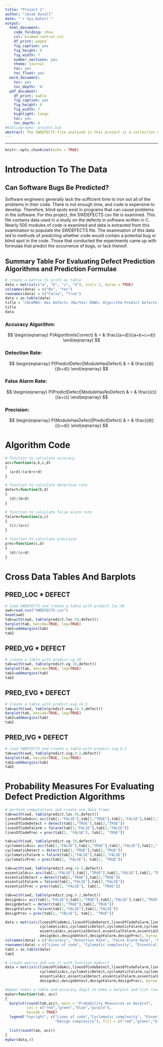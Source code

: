 ```yaml
---
title: "Project 1"
author: "Jacob Duvall"
date: "`r Sys.Date()`"
output:
  html_document:
    code_folding: show
    csl: biomed-central.csl
    df_print: paged
    fig_caption: yes
    fig_height: 6
    fig_width: 7
    number_sections: yes
    theme: journal
    toc: yes
    toc_float: yes
  word_document:
    toc: yes
    toc_depth: '4'
  pdf_document:
    df_print: kable
    fig_caption: yes
    fig_height: 6
    fig_width: 7
    highlight: tango
    toc: yes
    toc_depth: 4
#bibliography: project.bib
abstract: The SWDEFECTS file analyzed in this project is a collection of data that was found through experimentation in software. The data reflects the inaccuracy or oversight in code resulting in software bugs. The experimenters in this data collection hypothesized with their results through probability theory. The results of this probability theory, as well as the algorithms used to calculate the results, can be seen in the analyzed data of this document.
---
```


---

```r
knitr::opts_chunk$set(echo = TRUE)
```

# Introduction To The Data

## Can Software Bugs Be Predicted? 

Software engineers generally lack the sufficient time to iron out all of the problems in their code. There is not enough time, and code is expensive to develop. Therefore, blind spots exist in programs that can cause problems in the software. For this project, the SWDEFECTS csv file is examined. This file contains data used in a study on the defects in software written in C. Nearly 500 modules of code is examined and data is extracted from this examination to populate the SWDEFECTS file. The examination of this data led to methods of predicting whether code would contain a potential bug or blind spot in the code. Those that conducted the experiments came up with formulae that predict the occurrence of bugs, or lack thereof.

## Summary Table For Evaluating Defect Prediction Algorithms and Prediction Formulae  

```r
# create a matrix to print as table
data = matrix(c("a", "b", "c", "d"), ncol= 2, byrow = TRUE)
colnames(data) = c("No", "Yes")
rownames(data) = c("False", "True")
data = as.table(data)
title = "COLUMNS: Has Defects (No/Yes) ROWS: Algorithm Predict Defects (False/True)"
title
data
```



### Accuracy Algorithm:
$$
\begin{eqnarray}
P(AlgorithmIsCorrect) & = & \frac{(a+d)}{(a+b+c+d)}
\end{eqnarray}
$$

### Detection Rate: 
$$
\begin{eqnarray}
P(PredictDefect|ModuleHasDefect) & = & \frac{(d)}{(b+d)}
\end{eqnarray}
$$

### False Alarm Rate: 
$$
\begin{eqnarray}
P(PredictDefect|ModuleHasNoDefect) & = & \frac{(c)}{(a+c)}
\end{eqnarray}
$$

### Precision: 
$$
\begin{eqnarray}
P(ModuleHasDefect|PredictDefect) & = & \frac{(d)}{(c+d)}
\end{eqnarray}
$$

# Algorithm Code

```r
# function to calculate accuracy 
acc=function(a,b,c,d)
{
  (a+d)/(a+b+c+d)
}
```

```r
# function to calculate detection rate
detect=function(b,d)
{
  (d)/(b+d)
}
```

```r
# function to calculate false alarm rate
falarm=function(a,c)
{
  (c)/(a+c)
}
```

```r
# function to calculate precision
prec=function(c,d)
{
  (d)/(c+d)
}
```


# Cross Data Tables And Barplots 

## PRED_LOC * DEFECT 

```r
# load SWDEFECTS and create a table with predict.loc.50
swd=read.csv("SWDEFECTS.csv")
head(swd)
tab=with(swd, table(predict.loc.50,defect))
barplot(tab, beside=TRUE, leg=TRUE)
tab2=addmargins(tab)
tab2
```


## PRED_VG * DEFECT 

```r
# create a table with predict.vg.10
tab=with(swd, table(predict.vg.10,defect))
barplot(tab, beside=TRUE, leg=TRUE)
tab2=addmargins(tab)
tab2
```

## PRED_EVG * DEFECT 

```r
# Create a table with predict.evg.14.5
tab=with(swd, table(predict.evg.14.5,defect))
barplot(tab, beside=TRUE, leg=TRUE)
tab2=addmargins(tab)
tab2
```

## PRED_IVG * DEFECT 

```r
# load SWDEFECTS and create a table with predict.ivg.9.2
tab=with(swd, table(predict.ivg.9.2,defect))
barplot(tab, beside=TRUE, leg=TRUE)
tab2=addmargins(tab)
tab2
```

# Probability Measures For Evaluating Defect Prediction Algorithms

```r
# perform computations and create one data frame
tab=with(swd, table(predict.loc.50,defect))
linesOfCodeAcc= acc(tab[1,"FALSE"],tab[1,"TRUE"],tab[2,"FALSE"],tab[2,"TRUE"])
linesOfCodeDetect = detect(tab[1,"TRUE"],tab[2,"TRUE"])
linesOfCodeFalarm = falarm(tab[1,"FALSE"],tab[2,"FALSE"])
linesOfCodePrec = prec(tab[2, "FALSE"], tab[2, "TRUE"])

tab=with(swd, table(predict.vg.10,defect))
cyclomaticAcc= acc(tab[1,"FALSE"],tab[1,"TRUE"],tab[2,"FALSE"],tab[2,"TRUE"])
cyclomaticDetect = detect(tab[1,"TRUE"],tab[2,"TRUE"])
cyclomaticFalarm = falarm(tab[1,"FALSE"],tab[2,"FALSE"])
cyclomaticPrec = prec(tab[2, "FALSE"], tab[2, "TRUE"])

tab=with(swd, table(predict.evg.14.5,defect))
essentialAcc= acc(tab[1,"FALSE"],tab[1,"TRUE"],tab[2,"FALSE"],tab[2,"TRUE"])
essentialDetect = detect(tab[1,"TRUE"],tab[2,"TRUE"])
essentialFalarm = falarm(tab[1,"FALSE"],tab[2,"FALSE"])
essentialPrec = prec(tab[2, "FALSE"], tab[2, "TRUE"])

tab=with(swd, table(predict.ivg.9.2,defect))
designAcc= acc(tab[1,"FALSE"],tab[1,"TRUE"],tab[2,"FALSE"],tab[2,"TRUE"])
designDetect = detect(tab[1,"TRUE"],tab[2,"TRUE"])
designFalarm = falarm(tab[1,"FALSE"],tab[2,"FALSE"])
designPrec = prec(tab[2, "FALSE"], tab[2, "TRUE"])

data = matrix(c(linesOfCodeAcc,linesOfCodeDetect,linesOfCodeFalarm,linesOfCodePrec,
                cyclomaticAcc,cyclomaticDetect,cyclomaticFalarm,cyclomaticPrec,
                essentialAcc,essentialDetect,essentialFalarm,essentialPrec,
                designAcc,designDetect,designFalarm,designPrec), byrow = TRUE, ncol = 4)
colnames(data) = c("Accuracy", "Detection Rate", "False Alarm Rate", "Precision")
rownames(data) = c("Lines of code", "Cylomatic complexity", "Essential Complexity", "Design Complexity")
tab3 = as.table(data)
tab3
```
 
```r
# create matrix and use it with function mybar()
data = matrix(c(linesOfCodeAcc,linesOfCodeDetect,linesOfCodeFalarm,linesOfCodePrec,
                cyclomaticAcc,cyclomaticDetect,cyclomaticFalarm,cyclomaticPrec,
                essentialAcc,essentialDetect,essentialFalarm,essentialPrec,
                designAcc,designDetect,designFalarm,designPrec), byrow = TRUE, ncol = 4)

#mybar takes a table and accuracy digit to make a barplot and list rounded to accuracy
mybar=function(tab, acc)
{
  barplot(round(tab,acc), main = "Probability Meausures as Barplot", 
          col = c("red","green","blue","purple"), 
          beside = TRUE)        
  legend("topright", c("Lines of code","Cyclomatic complexity", "Essential complexity",
                       "Design complexity"), fill = c("red","green","blue","purple"))
  
  list(round(tab, acc))
}
mybar(data,4)

```
 
 